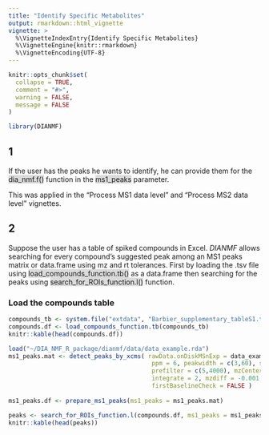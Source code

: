 ```yaml
---
title: "Identify Specific Metabolites"
output: rmarkdown::html_vignette
vignette: >
  %\VignetteIndexEntry{Identify Specific Metabolites}
  %\VignetteEngine{knitr::rmarkdown}
  %\VignetteEncoding{UTF-8}
---
```


```r
knitr::opts_chunk$set(
  collapse = TRUE,
  comment = "#>",
  warning = FALSE,
  message = FALSE
)
```

```r
library(DIANMF)
```

## 1

If the user has the peaks he wants to identify, he can provide them for the <span style="background-color: rgba(169, 169, 169, 0.4);">dia_nmf.f()</span> function in the <span style="background-color: rgba(169, 169, 169, 0.4);">ms1_peaks</span> parameter.

This was applied in the "Process MS1 data level" and "Process MS2 data level" vignettes.


## 2

Suppose the user has a table of spiked compounds in Excel. *DIANMF* allows searching for every compound's suggested peak among an MS1 peaks matrix or data.frame using mz and rt tolerances. First by loading the .tsv file using <span style="background-color: rgba(169, 169, 169, 0.4);">load_compounds_function.tb()</span>  as a data.frame then searching for the peaks using <span style="background-color: rgba(169, 169, 169, 0.4);">search_for_ROIs_function.l()</span> function.

### Load the compounds table

```r
compounds_tb <- system.file("extdata", "Barbier_supplementary_tableS1.tsv", package = "DIANMF")
compounds.df <- load_compounds_function.tb(compounds_tb)
knitr::kable(head(compounds.df))
```


```r
load("~/DIA_NMF_R_package/dianmf/data/data_example.rda")
ms1_peaks.mat <- detect_peaks_by_xcms( rawData.onDiskMSnExp = data_example,
                                        ppm = 6, peakwidth = c(3,60), snthresh = 0,
                                        prefilter = c(5,4000), mzCenterFun = "wMeanApex3",
                                        integrate = 2, mzdiff = -0.001, noise = 0,
                                        firstBaselineCheck = FALSE )
  
ms1_peaks.df <- prepare_ms1_peaks(ms1_peaks = ms1_peaks.mat)

peaks <- search_for_ROIs_function.l(compounds.df, ms1_peaks = ms1_peaks.df, mz_tol.n = 0.05, rt_tol.n = 5)
knitr::kable(head(peaks))
```
